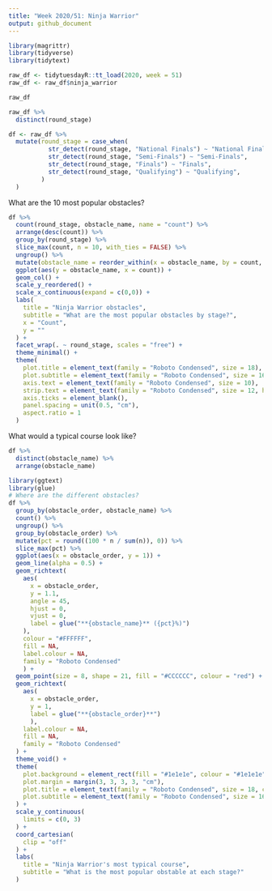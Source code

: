 ```yaml
---
title: "Week 2020/51: Ninja Warrior"
output: github_document
---
```


```r
library(magrittr)
library(tidyverse)
library(tidytext)

raw_df <- tidytuesdayR::tt_load(2020, week = 51)
raw_df <- raw_df$ninja_warrior
```

```r
raw_df
```
```r
raw_df %>%
  distinct(round_stage)
```


```r
df <- raw_df %>%
  mutate(round_stage = case_when(
           str_detect(round_stage, "National Finals") ~ "National Finals",
           str_detect(round_stage, "Semi-Finals") ~ "Semi-Finals",
           str_detect(round_stage, "Finals") ~ "Finals",
           str_detect(round_stage, "Qualifying") ~ "Qualifying",
         )
  )

```

What are the 10 most popular obstacles?

```r
df %>%
  count(round_stage, obstacle_name, name = "count") %>%
  arrange(desc(count)) %>%
  group_by(round_stage) %>%
  slice_max(count, n = 10, with_ties = FALSE) %>%
  ungroup() %>%
  mutate(obstacle_name = reorder_within(x = obstacle_name, by = count, within = round_stage)) %>%
  ggplot(aes(y = obstacle_name, x = count)) +
  geom_col() +
  scale_y_reordered() +
  scale_x_continuous(expand = c(0,0)) +
  labs(
    title = "Ninja Warrior obstacles",
    subtitle = "What are the most popular obstacles by stage?",
    x = "Count",
    y = ""
  ) +
  facet_wrap(. ~ round_stage, scales = "free") +
  theme_minimal() +
  theme(
    plot.title = element_text(family = "Roboto Condensed", size = 18),
    plot.subtitle = element_text(family = "Roboto Condensed", size = 16),
    axis.text = element_text(family = "Roboto Condensed", size = 10),
    strip.text = element_text(family = "Roboto Condensed", size = 12, hjust = 0),
    axis.ticks = element_blank(),
    panel.spacing = unit(0.5, "cm"),
    aspect.ratio = 1
  )

```

What would a typical course look like?

```r
df %>%
  distinct(obstacle_name) %>%
  arrange(obstacle_name)
```

```r
library(ggtext)
library(glue)
# Where are the different obstacles?
df %>%
  group_by(obstacle_order, obstacle_name) %>%
  count() %>%
  ungroup() %>%
  group_by(obstacle_order) %>%
  mutate(pct = round((100 * n / sum(n)), 0)) %>%
  slice_max(pct) %>%
  ggplot(aes(x = obstacle_order, y = 1)) +
  geom_line(alpha = 0.5) +
  geom_richtext(
    aes(
      x = obstacle_order, 
      y = 1.1,
      angle = 45,
      hjust = 0,
      vjust = 0,
      label = glue("**{obstacle_name}** ({pct}%)")
    ),
    colour = "#FFFFFF",
    fill = NA,
    label.colour = NA,
    family = "Roboto Condensed"
    ) +
  geom_point(size = 8, shape = 21, fill = "#CCCCCC", colour = "red") +
  geom_richtext(
    aes(
      x = obstacle_order, 
      y = 1, 
      label = glue("**{obstacle_order}**")
      ),
    label.colour = NA,
    fill = NA,
    family = "Roboto Condensed"
  ) +
  theme_void() +
  theme(
    plot.background = element_rect(fill = "#1e1e1e", colour = "#1e1e1e"),
    plot.margin = margin(3, 3, 3, 3, "cm"),
    plot.title = element_text(family = "Roboto Condensed", size = 18, colour = "#FFFFFF"),
    plot.subtitle = element_text(family = "Roboto Condensed", size = 16, colour = "#FFFFFF"),
  ) +
  scale_y_continuous(
    limits = c(0, 3)
  ) +
  coord_cartesian(
    clip = "off"
  ) +
  labs(
    title = "Ninja Warrior's most typical course",
    subtitle = "What is the most popular obstable at each stage?"
  )
  
```



